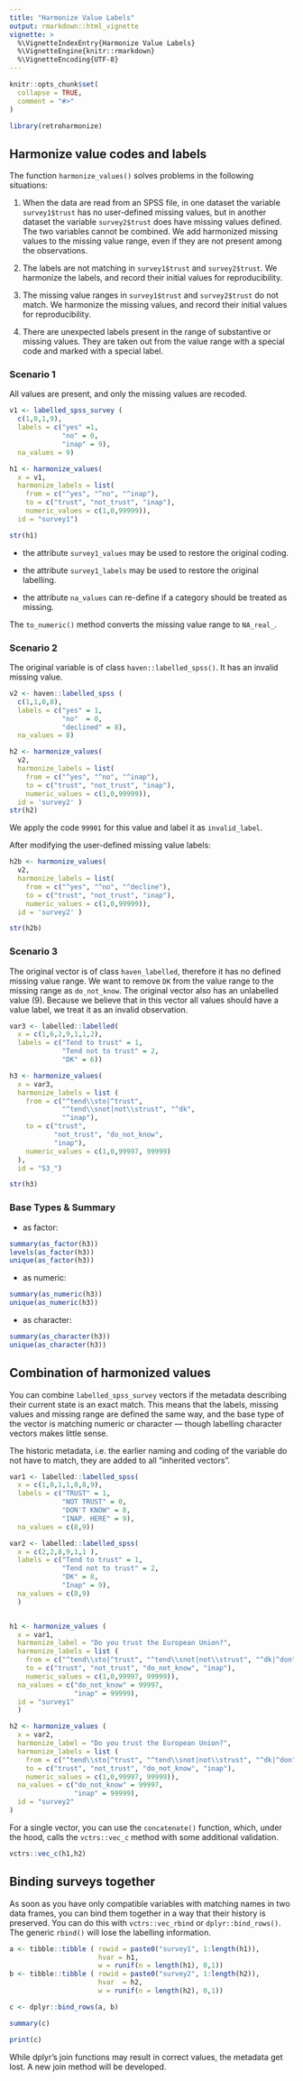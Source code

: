 ---
title: "Harmonize Value Labels"
output: rmarkdown::html_vignette
vignette: >
  %\VignetteIndexEntry{Harmonize Value Labels}
  %\VignetteEngine{knitr::rmarkdown}
  %\VignetteEncoding{UTF-8}
---

```{r, include = FALSE}
knitr::opts_chunk$set(
  collapse = TRUE,
  comment = "#>"
)
```

```{r setup}
library(retroharmonize)
```

## Harmonize value codes and labels

The function `harmonize_values()` solves problems in the following situations:

1. When the data are read from an SPSS file, in one dataset the variable `survey1$trust` has no user-defined missing values, but in another dataset the variable `survey2$trust` does have missing values defined. The two variables cannot be combined. We add harmonized missing values to the missing value range, even if they are not present among the observations.   

2. The labels are not matching in `survey1$trust` and `survey2$trust`. We harmonize the labels, and record their initial values for reproducibility.

3. The missing value ranges in `survey1$trust` and `survey2$trust` do not match. We harmonize the missing values, and record their initial values for reproducibility.

4. There are unexpected labels present in the range of substantive or missing values.  They are taken out from the value range with a special code and marked with a special label.


### Scenario 1

All values are present, and only the missing values are recoded. 

```{r}
v1 <- labelled_spss_survey (
  c(1,0,1,9), 
  labels = c("yes" =1,
             "no" = 0,
             "inap" = 9),
  na_values = 9)

h1 <- harmonize_values(
  x = v1, 
  harmonize_labels = list(
    from = c("^yes", "^no", "^inap"), 
    to = c("trust", "not_trust", "inap"), 
    numeric_values = c(1,0,99999)), 
  id = "survey1")

str(h1)
```
* the attribute `survey1_values` may be used to restore the original coding.

* the attribute `survey1_labels` may be used to restore the original labelling.

* the attribute `na_values` can re-define if a category should be treated as missing.

The `to_numeric()` method converts the missing value range to `NA_real_`.

### Scenario 2

The original variable is of class `haven::labelled_spss()`. It has an invalid missing value.

```{r}
v2 <- haven::labelled_spss (
  c(1,1,0,8), 
  labels = c("yes" = 1,
             "no"  = 0,
             "declined" = 8),
  na_values = 8)

h2 <- harmonize_values(
  v2, 
  harmonize_labels = list(
    from = c("^yes", "^no", "^inap"), 
    to = c("trust", "not_trust", "inap"), 
    numeric_values = c(1,0,99999)), 
  id = 'survey2' )
str(h2)
```

We apply the code `99901` for this value and label it as `invalid_label`. 

After modifying the user-defined missing value labels:

```{r}
h2b <- harmonize_values(
  v2, 
  harmonize_labels = list(
    from = c("^yes", "^no", "^decline"), 
    to = c("trust", "not_trust", "inap"), 
    numeric_values = c(1,0,99999)), 
  id = 'survey2' )

str(h2b)
```

### Scenario 3

The original vector is of class `haven_labelled`, therefore it has no defined missing value range. We want to remove `DK` from the value range to the missing range as `do_not_know`. The original vector also has an unlabelled value (9). Because we believe that in this vector all values should have a value label, we treat it as an invalid observation.

```{r}
var3 <- labelled::labelled(
  x = c(1,6,2,9,1,1,2), 
  labels = c("Tend to trust" = 1, 
             "Tend not to trust" = 2, 
             "DK" = 6))

h3 <- harmonize_values(
  x = var3, 
  harmonize_labels = list ( 
    from = c("^tend\\sto|^trust",
             "^tend\\snot|not\\strust", "^dk",
             "^inap"), 
    to = c("trust", 
           "not_trust", "do_not_know", 
           "inap"),
    numeric_values = c(1,0,99997, 99999)
  ), 
  id = "S3_")

str(h3)
```

### Base Types & Summary

* as factor:

```{r}
summary(as_factor(h3))
levels(as_factor(h3)) 
unique(as_factor(h3))
```
* as numeric:

```{r}
summary(as_numeric(h3))
unique(as_numeric(h3))
```

* as character:

```{r}
summary(as_character(h3))
unique(as_character(h3))
```

## Combination of harmonized values

You can combine `labelled_spss_survey` vectors if the metadata describing their current state is an exact match. This means that the labels, missing values and missing range are defined the same way, and the base type of the vector is matching numeric or character --- though labelling character vectors makes little sense.

The historic metadata, i.e. the earlier naming and coding of the variable do not have to match, they are added to all "inherited vectors".


```{r}
var1 <- labelled::labelled_spss(
  x = c(1,0,1,1,0,8,9), 
  labels = c("TRUST" = 1, 
             "NOT TRUST" = 0, 
             "DON'T KNOW" = 8, 
             "INAP. HERE" = 9), 
  na_values = c(8,9))

var2 <- labelled::labelled_spss(
  x = c(2,2,8,9,1,1 ), 
  labels = c("Tend to trust" = 1, 
             "Tend not to trust" = 2, 
             "DK" = 8, 
             "Inap" = 9), 
  na_values = c(8,9)
  )


h1 <- harmonize_values (
  x = var1, 
  harmonize_label = "Do you trust the European Union?",
  harmonize_labels = list ( 
    from = c("^tend\\sto|^trust", "^tend\\snot|not\\strust", "^dk|^don", "^inap"), 
    to = c("trust", "not_trust", "do_not_know", "inap"),
    numeric_values = c(1,0,99997, 99999)), 
  na_values = c("do_not_know" = 99997,
                "inap" = 99999), 
  id = "survey1"
  )

h2 <- harmonize_values (
  x = var2, 
  harmonize_label = "Do you trust the European Union?",
  harmonize_labels = list ( 
    from = c("^tend\\sto|^trust", "^tend\\snot|not\\strust", "^dk|^don", "^inap"), 
    to = c("trust", "not_trust", "do_not_know", "inap"),
    numeric_values = c(1,0,99997, 99999)), 
  na_values = c("do_not_know" = 99997,
                "inap" = 99999), 
  id = "survey2"
)

```

For a single vector, you can use the `concatenate()` function, which, under the hood, calls the `vctrs::vec_c` method with some additional validation.

```{r}
vctrs::vec_c(h1,h2)
```
## Binding surveys together

As soon as you have only compatible variables with matching names in two data frames, you can bind them together in a way that their history is preserved.  You can do this with `vctrs::vec_rbind` or `dplyr::bind_rows()`. The generic `rbind()` will lose the labelling information.

```{r}
a <- tibble::tibble ( rowid = paste0("survey1", 1:length(h1)),
                      hvar = h1, 
                      w = runif(n = length(h1), 0,1))
b <- tibble::tibble ( rowid = paste0("survey2", 1:length(h2)),
                      hvar  = h2, 
                      w = runif(n = length(h2), 0,1))

c <- dplyr::bind_rows(a, b)
```

```{r}
summary(c)
```

```{r}
print(c)
```

While dplyr's join functions may result in correct values, the metadata get lost. A new join method will be developed.
